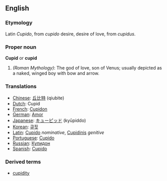 ==English==

===Etymology===
Latin ''Cupido'', from ''cupido'' desire, desire of love, from ''cupidus''.

===Proper noun===
'''Cupid''' or '''cupid'''
#''(Roman Mythology)'': The god of love, son of Venus; usually depicted as a naked, winged boy with bow and arrow.

===Translations===
*[[Chinese]]: [[丘比特]] (qiubite)
*[[Dutch]]: Cupid
*[[French]]: [[Cupidon]]
*[[German]]: [[Amor]]
*[[Japanese]]: [[キューピッド]] (ky&#363;piddo)
*[[Korean]]: [[큐핏]]
*[[Latin]]: [[Cupido]] ''nominative'', [[Cupidinis]] ''genitive''
*[[Portuguese]]: [[Cupido]]
*[[Russian]]: [[Купидон]]
*[[Spanish]]: [[Cupido]]

===Derived terms===
*[[cupidity]]

{{wikipedia}}